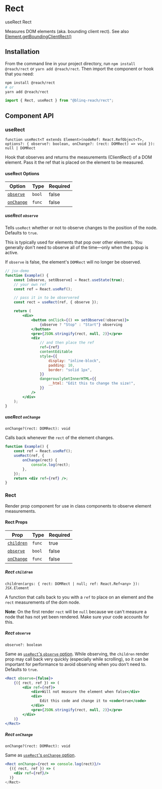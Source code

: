 
<SEO title="Rect" description="Measures a DOM node's bounding box in React" />

# Rect

<TOC>
	<TOCList>
		<TOCLink href="#userect">useRect</TOCLink>
		<TOCLink href="#rect-1">Rect</TOCLink>
	</TOCList>
</TOC>

Measures DOM elements (aka. bounding client rect). See also [Element.getBoundingClientRect()](https://developer.mozilla.org/en-US/docs/Web/API/Element/getBoundingClientRect)

## Installation

From the command line in your project directory, run `npm install @reach/rect` or `yarn add @reach/rect`. Then import the component or hook that you need:

```bash
npm install @reach/rect
# or
yarn add @reach/rect
```

```js
import { Rect, useRect } from "@blinq-reach/rect";
```

## Component API

### useRect

`function useRect<T extends Element>(nodeRef: React.RefObject<T>, options?: { observe?: boolean, onChange?: (rect: DOMRect) => void }): null | DOMRect`

Hook that observes and returns the measurements (ClientRect) of a DOM element. Pass it the ref that is placed on the element to be measured.

#### useRect Options

| Option                          | Type   | Required |
| ------------------------------- | ------ | -------- |
| [`observe`](#userect-observe)   | `bool` | false    |
| [`onChange`](#userect-onchange) | `func` | false    |

##### useRect `observe`

Tells `useRect` whether or not to observe changes to the position of the node. Defaults to `true`.

This is typically used for elements that pop over other elements. You generally don't need to observe all of the time—only when the popup is active.

If `observe` is false, the element's `DOMRect` will no longer be observed.

```jsx
// jsx-demo
function Example() {
	const [observe, setObserve] = React.useState(true);
	// your own ref
	const ref = React.useRef();

	// pass it in to be observered
	const rect = useRect(ref, { observe });

	return (
		<div>
			<button onClick={() => setObserve(!observe)}>
				{observe ? "Stop" : "Start"} observing
			</button>
			<pre>{JSON.stringify(rect, null, 2)}</pre>
			<div
				// and then place the ref
				ref={ref}
				contentEditable
				style={{
					display: "inline-block",
					padding: 10,
					border: "solid 1px",
				}}
				dangerouslySetInnerHTML={{
					__html: "Edit this to change the size!",
				}}
			/>
		</div>
	);
}
```

##### useRect `onChange`

`onChange?(rect: DOMRect): void`

Calls back whenever the `rect` of the element changes.

```jsx
function Example() {
	const ref = React.useRef();
	useRect(ref, {
		onChange(rect) {
			console.log(rect);
		},
	});
	return <div ref={ref} />;
}
```

### Rect

Render prop component for use in class components to observe element measurements.

#### Rect Props

| Prop                         | Type   | Required |
| ---------------------------- | ------ | -------- |
| [`children`](#rect-children) | `func` | true     |
| [`observe`](#rect-observe)   | `bool` | false    |
| [`onChange`](#rect-onchange) | `func` | false    |

##### Rect `children`

`children(args: { rect: DOMRect | null; ref: React.Ref<any> }): JSX.Element`

A function that calls back to you with a `ref` to place on an element and the `rect` measurements of the dom node.

**Note**: On the first render `rect` will be `null` because we can't measure a node that has not yet been rendered. Make sure your code accounts for this.

##### Rect `observe`

`observe?: boolean`

Same as [`useRect`'s `observe` option](#userect-observe). While observing, the `children` render prop may call back very quickly (especially while scrolling), so it can be important for performance to avoid observing when you don't need to. Defaults to `true`.

```jsx
<Rect observe={false}>
	{({ rect, ref }) => (
		<div ref={ref}>
			<div>Will not measure the element when false</div>
			<div>
				Edit this code and change it to <code>true</code>
			</div>
			<pre>{JSON.stringify(rect, null, 2)}</pre>
		</div>
	)}
</Rect>
```

##### Rect `onChange`

`onChange?(rect: DOMRect): void`

Same as [`useRect`'s `onChange` option](#userect-onchange).

```jsx
<Rect onChange={rect => console.log(rect)}/>
  {({ rect, ref }) => (
    <div ref={ref}/>
  )}
</Rect>
```
